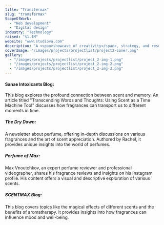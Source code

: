 ```yaml
---
title: "Transfermax"
slug: "transfermax"
ScopeOfWork: 
  - "Web development"
  - "Digital design"
industry: "Technology"
raised: "$1.1M"
website: "www.studiova.com"
description: "A <span>showcase of creativity</span>, strategy, and results explore the projects that define us."
coverImage: "/images/projects/projectlist/project2-cover.png"
gallery:
  - "/images/projects/projectlist/project_2-img-1.png"
  - "/images/projects/projectlist/project_2-img-2.png"
  - "/images/projects/projectlist/project_2-img-3.png"
---
```



#### Sanae Intoxicants Blog:
This blog explores the profound connection between scent and memory. An article titled "Transcending Words and Thoughts: Using Scent as a Time Machine Tool" discusses how fragrances can transport us to different moments in time.
##### The Dry Down: 
A newsletter about perfume, offering in-depth discussions on various fragrances and the art of scent appreciation. Authored by Rachel, it provides unique insights into the world of perfumes.
##### Perfume of Max: 
Max Vnoutchkov, an expert perfume reviewer and professional videographer, shares his fragrance reviews and insights on his Instagram profile. His content offers a visual and descriptive exploration of various scents.
##### SCENTMAX Blog:
 This blog covers topics like the magical effects of different scents and the benefits of aromatherapy. It provides insights into how fragrances can influence mood and well-being.

